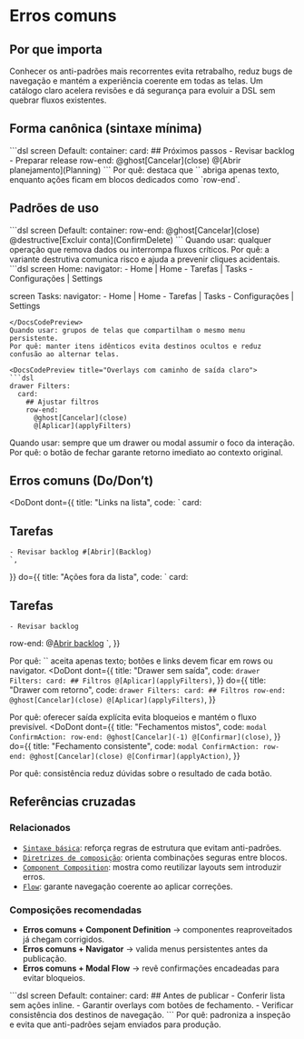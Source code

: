 # Erros comuns

## Por que importa
Conhecer os anti-padrões mais recorrentes evita retrabalho, reduz bugs de navegação e mantém a experiência coerente em todas as telas. Um catálogo claro acelera revisões e dá segurança para evoluir a DSL sem quebrar fluxos existentes.

## Forma canônica (sintaxe mínima)
<DocsCodePreview title="Separar itens textuais de ações">
```dsl
screen Default:
  container:
    card:
      ## Próximos passos
      - Revisar backlog
      - Preparar release
      row-end:
        @ghost[Cancelar](close)
        @[Abrir planejamento](Planning)
```
</DocsCodePreview>
Por quê: destaca que `` abriga apenas texto, enquanto ações ficam em blocos dedicados como `row-end`.

## Padrões de uso
<DocsCodePreview title="Destacar ações destrutivas">
```dsl
screen Default:
  container:
    row-end:
      @ghost[Cancelar](close)
      @destructive[Excluir conta](ConfirmDelete)
```
</DocsCodePreview>
Quando usar: qualquer operação que remova dados ou interrompa fluxos críticos.
Por quê: a variante destrutiva comunica risco e ajuda a prevenir cliques acidentais.

<DocsCodePreview title="Navigator consistente entre telas irmãs">
```dsl
screen Home:
  navigator:
    - Home | Home
    - Tarefas | Tasks
    - Configurações | Settings

screen Tasks:
  navigator:
    - Home | Home
    - Tarefas | Tasks
    - Configurações | Settings
```
</DocsCodePreview>
Quando usar: grupos de telas que compartilham o mesmo menu persistente.
Por quê: manter itens idênticos evita destinos ocultos e reduz confusão ao alternar telas.

<DocsCodePreview title="Overlays com caminho de saída claro">
```dsl
drawer Filters:
  card:
    ## Ajustar filtros
    row-end:
      @ghost[Cancelar](close)
      @[Aplicar](applyFilters)
```
</DocsCodePreview>
Quando usar: sempre que um drawer ou modal assumir o foco da interação.
Por quê: o botão de fechar garante retorno imediato ao contexto original.

## Erros comuns (Do/Don’t)
<DoDont
  dont={{
    title: "Links na lista",
    code: `
card:
  ## Tarefas
  
    - Revisar backlog #[Abrir](Backlog)
    `,
  }}
  do={{
    title: "Ações fora da lista",
    code: `
card:
  ## Tarefas
  
    - Revisar backlog
  row-end:
    @[Abrir backlog](Backlog)
    `,
  }}
>
  Por quê: `` aceita apenas texto; botões e links devem ficar em rows ou navigator.
</DoDont>
<DoDont
  dont={{
    title: "Drawer sem saída",
    code: `
drawer Filters:
  card:
    ## Filtros
    @[Aplicar](applyFilters)
    `,
  }}
  do={{
    title: "Drawer com retorno",
    code: `
drawer Filters:
  card:
    ## Filtros
    row-end:
      @ghost[Cancelar](close)
      @[Aplicar](applyFilters)
    `,
  }}
>
  Por quê: oferecer saída explícita evita bloqueios e mantém o fluxo previsível.
</DoDont>
<DoDont
  dont={{
    title: "Fechamentos mistos",
    code: `
modal ConfirmAction:
  row-end:
    @ghost[Cancelar](-1)
    @[Confirmar](close)
    `,
  }}
  do={{
    title: "Fechamento consistente",
    code: `
modal ConfirmAction:
  row-end:
    @ghost[Cancelar](close)
    @[Confirmar](applyAction)
    `,
  }}
>
  Por quê: consistência reduz dúvidas sobre o resultado de cada botão.
</DoDont>

## Referências cruzadas

### Relacionados
- [`Sintaxe básica`](./syntax): reforça regras de estrutura que evitam anti-padrões.
- [`Diretrizes de composição`](./composition-guidelines): orienta combinações seguras entre blocos.
- [`Component Composition`](./component-composition): mostra como reutilizar layouts sem introduzir erros.
- [`Flow`](./flow): garante navegação coerente ao aplicar correções.

### Composições recomendadas
- **Erros comuns + Component Definition** → componentes reaproveitados já chegam corrigidos.
- **Erros comuns + Navigator** → valida menus persistentes antes da publicação.
- **Erros comuns + Modal Flow** → revê confirmações encadeadas para evitar bloqueios.

<DocsCodePreview title="Checklist final de revisão">
```dsl
screen Default:
  container:
    card:
      ## Antes de publicar
      - Conferir lista sem ações inline.
      - Garantir overlays com botões de fechamento.
      - Verificar consistência dos destinos de navegação.
```
</DocsCodePreview>
Por quê: padroniza a inspeção e evita que anti-padrões sejam enviados para produção.
